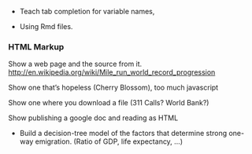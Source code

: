 
* Teach tab completion for variable names,

* Using Rmd files.

### HTML Markup

Show a web page and the source from it. <http://en.wikipedia.org/wiki/Mile_run_world_record_progression>

Show one that's hopeless (Cherry Blossom), too much javascript

Show one where you download a file (311 Calls?  World Bank?)

Show publishing a google doc and reading as HTML





* Build a decision-tree model of the factors that determine strong one-way emigration.  (Ratio of GDP, life expectancy, ...)